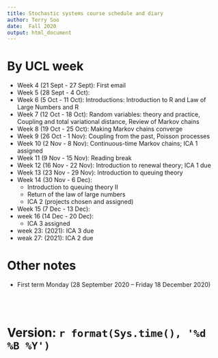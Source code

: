```yaml
---
title: Stochastic systems course schedule and diary
author: Terry Soo
date:  Fall 2020
output: html_document
---
```




# By UCL week

* Week 4 (21 Sept - 27 Sept):  First email
* Week 5 (28 Sept - 4 Oct):
* Week 6 (5 Oct - 11 Oct):  Introductions:  Introduction to R and Law of Large Numbers and R
* Week 7 (12 Oct - 18 Oct): Random variables: theory and practice, Coupling and total variational distance, Review of Markov chains
* Week 8 (19 Oct - 25 Oct):  Making Markov chains converge
* Week 9 (26 Oct - 1 Nov):  Coupling from the past, Poisson processes
* Week 10 (2 Nov - 8 Nov):  Continuous-time Markov chains; ICA 1 assigned   
* Week 11 (9 Nov - 15 Nov):  Reading break
* Week 12 (16 Nov - 22 Nov): Introduction to renewal theory; ICA 1 due 
* Week 13 (23 Nov - 29 Nov):  Introduction to queuing theory
* Week 14 (30 Nov - 6 Dec):  
  + Introduction to queuing theory II 
  + Return of the law of large numbers
  + ICA 2 (projects chosen and assigned)
* Week 15 (7 Dec - 13 Dec):
* week 16 (14 Dec - 20 Dec):
  +  ICA 3 assigned

* week 23: (2021):  ICA 3 due
* weak 27: (2021):  ICA 2 due

# Other notes

* First term Monday (28 September 2020 -- Friday 18 December 2020)



<br>
<br>

# Version:  `r format(Sys.time(), '%d %B %Y')`

<br>
<br>
<br>
